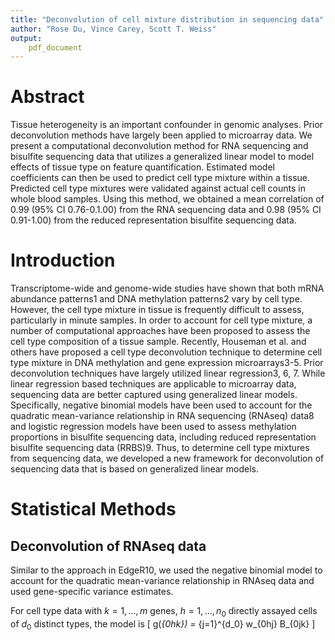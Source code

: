 ```yaml
---
title: "Deconvolution of cell mixture distribution in sequencing data"
author: "Rose Du, Vince Carey, Scott T. Weiss"
output:
    pdf_document
---
```


# Abstract

Tissue heterogeneity is an important confounder in genomic analyses. Prior deconvolution methods have largely been applied to microarray data. We present a computational deconvolution method for RNA sequencing and bisulfite sequencing data that utilizes a generalized linear model to model effects of tissue type on feature quantification. Estimated model coefficients can then be used to predict cell type mixture within a tissue. Predicted cell type mixtures were validated against actual cell counts in whole blood samples. Using this method, we obtained a mean correlation of 0.99 (95% CI 0.76-0.1.00) from the RNA sequencing data and 0.98 (95% CI 0.91-1.00) from the reduced representation bisulfite sequencing data.

# Introduction

Transcriptome-wide and genome-wide studies have shown that both mRNA abundance patterns1 and DNA methylation patterns2 vary by cell type. However, the cell type mixture in tissue is frequently difficult to assess, particularly in minute samples. In order to account for cell type mixture, a number of computational approaches have been proposed to assess the cell type composition of a tissue sample. Recently, Houseman et al. and others have proposed a cell type deconvolution technique to determine cell type mixture in DNA methylation and gene expression microarrays3-5. Prior deconvolution techniques have largely utilized linear regression3, 6, 7. While linear regression based techniques are applicable to microarray data, sequencing data are better captured using generalized linear models. Specifically, negative binomial models have been used to account for the quadratic mean-variance relationship in RNA sequencing (RNAseq) data8 and logistic regression models have been used to assess methylation proportions in bisulfite sequencing data, including reduced representation bisulfite sequencing data (RRBS)9. Thus, to determine cell type mixtures from sequencing data, we developed a new framework for deconvolution of sequencing data that is based on generalized linear models. 


# Statistical Methods

## Deconvolution of RNAseq data

Similar to the approach in EdgeR10, we used the negative binomial model to account for the quadratic mean-variance relationship in RNAseq data and used gene-specific variance estimates. <!-- For cell type data with k=1,…,m genes, h=1,…,n0 cell type samples, and j=1,…,d0 cell types for each sample, we have
g(μ_0hk )= ∑_(j=1)^(d_0)▒〖w_0hj B_0jk 〗 -->

For cell type data with $k = 1, \ldots, m$ genes,
$h = 1, \ldots, n_0$ directly assayed cells of $d_0$ distinct types,
the model is
\[
g(\mu_{0hk}) = \sum\limits_{j=1}^{d_0} w_{0hj} B_{0jk}
\]

<!--
where g is the log link for the negative binomial distribution, 〖μ_0hk=E(Y〗_0hk)= N_h λ_hk is the expectation value of the count data Y_0hkfor sample h and gene k and, N_h is the library size, λ_hk is the expected proportions of reads mapped to gene k in sample h, and w_0hj is the cell type components for sample h. Since a cell type sample h contains only a single cell type, j*, w_(0hj*)=1 while w_0hj=0 for all other j. For the negative binomial distribution, the variance is 
"Var" (Y_0hk )= V(μ_0hk )= μ_0hk+ϕ_0k μ_0hk^2
where ϕ_0k is the negative binomial dispersion parameter. For the tissue data to be evaluated with i=1,…,n1 samples, we have
g(μ_1ik )= ∑_(j=1)^(d_1)▒〖z_1ij B_1jk 〗
where 〖μ_1ik=E(Y〗_1ik)=N_i λ_ik is the expectation value of the count data for sample i and gene k , N_i is the library size, λ_ik is the expected proportions of reads mapped to gene k in sample i, and and z_(1i ̂j) are the covariates for sample i. The variance is
"Var" (Y_1ik )= V(μ_1ik )= μ_1ik+ϕ_1k μ_1ik^2
where ϕ_1k is the negative binomial dispersion parameter. We used EdgeR to determine the genewise dispersion, ϕ_k, and samplewise offset, α_h=log⁡(M_h), for the data to be used with the generalized linear model with the negative binomial distribution and log link, where M_h is the effective library size for sample h and is estimated using the weighted trimmed mean of M-values (TMM) scale-normalization method8. The offset is log(library size  normalization factor) where the normalization factor is obtained using the trimmed mean of M-values (TMM) method8. To solve for B0, we fitted the generalized linear model using Fisher scoring with the Levenberg-Marquardt modification to increase convergence (statmod11 package in R v3.3.1). The F statistic is
 F=(((D_0-D_f )/(d_0-1)))⁄((D_f/(n_0-d_0 )) )
where D0 is the deviance of the null model and Df is the deviance of the full model.
D_f=2∑_h▒[Y_(0hk )  log⁡〖Y_0hk/μ_0hk -(Y_0hk+1/ϕ_0k )  log⁡((1+ϕ_0k Y_0hk)/(1+ϕ_0k μ_0hk )) 〗 ] 

-->
